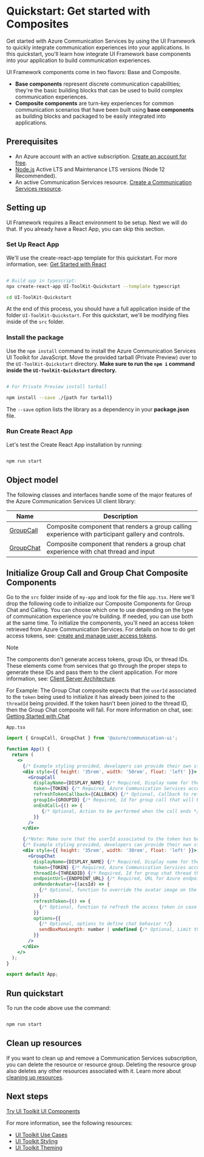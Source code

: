 
<Meta title="Quickstart: Composites" />

# Quickstart: Get started with Composites

Get started with Azure Communication Services by using the UI Framework to quickly integrate communication experiences into your applications. In this quickstart, you'll learn how integrate UI Framework base components into your application to build communication experiences.

UI Framework components come in two flavors: Base and Composite.

- **Base components** represent discrete communication capabilities; they're the basic building blocks that can be used to build complex communication experiences.
- **Composite components** are turn-key experiences for common communication scenarios that have been built using **base components** as building blocks and packaged to be easily integrated into applications.

## Prerequisites

- An Azure account with an active subscription. [Create an account for free](https://azure.microsoft.com/free/?WT.mc_id=A261C142F).
- [Node.js](https://nodejs.org/) Active LTS and Maintenance LTS versions (Node 12 Recommended).
- An active Communication Services resource. [Create a Communication Services resource](https://docs.microsoft.com/azure/communication-services/quickstarts/create-communication-resource?tabs=windows&pivots=platform-azp).

## Setting up

UI Framework requires a React environment to be setup. Next we will do that. If you already have a React App, you can skip this section.

### Set Up React App

We'll use the create-react-app template for this quickstart. For more information, see: [Get Started with React](https://reactjs.org/docs/create-a-new-react-app.html)

```bash

# Build app in typescript:
npx create-react-app UI-ToolKit-Quickstart --template typescript

cd UI-ToolKit-Quickstart

```

At the end of this process, you should have a full application inside of the folder `UI-ToolKit-Quickstart`.
For this quickstart, we'll be modifying files inside of the `src` folder.

### Install the package

Use the `npm install` command to install the Azure Communication Services UI Toolkit for JavaScript.
Move the provided tarball (Private Preview) over to the `UI-ToolKit-Quickstart` directory. **Make sure to run the `npm i` command inside the `UI-ToolKit-Quickstart` directory.**

```bash

# For Private Preview install tarball

npm install --save ./{path for tarball}

```

The `--save` option lists the library as a dependency in your **package.json** file.

### Run Create React App

Let's test the Create React App installation by running:

```bash

npm run start

```

<!-----READY ---->

## Object model

The following classes and interfaces handle some of the major features of the Azure Communication Services UI client library:

| Name                                                                  | Description                                                                                        |
| --------------------------------------------------------------------- | -------------------------------------------------------------------------------------------------- |
| [GroupCall](/?path=/story/composites-groupcall--group-call-composite) | Composite component that renders a group calling experience with participant gallery and controls. |
| [GroupChat](/?path=/story/composites-groupchat--group-chat-composite) | Composite component that renders a group chat experience with chat thread and input                |

## Initialize Group Call and Group Chat Composite Components

Go to the `src` folder inside of `my-app` and look for the file `app.tsx`.
Here we'll drop the following code to initialize our Composite Components for Group Chat and Calling.
You can choose which one to use depending on the type of communication experience you're building.
If needed, you can use both at the same time.
To initialize the components, you'll need an access token retrieved from Azure Communication Services.
For details on how to do get access tokens, see: [create and manage user access tokens](https://docs.microsoft.com/azure/communication-services/quickstarts/access-tokens?pivots=programming-language-javascript).

> [!NOTE]
> The components don't generate access tokens, group IDs, or thread IDs.
> These elements come from services that go through the proper steps to generate these IDs and pass them to the client application.
> For more information, see: [Client Server Architecture](https://docs.microsoft.com/azure/communication-services/concepts/client-and-server-architecture).
>
> For Example: The Group Chat composite expects that the `userId` associated to the `token` being used to initialize it has already been joined to the `threadId` being provided.
> If the token hasn't been joined to the thread ID, then the Group Chat composite will fail.
> For more information on chat, see: [Getting Started with Chat](https://docs.microsoft.com/azure/communication-services/quickstarts/chat/get-started?pivots=programming-language-csharp)

`App.tsx`

```jsx
import { GroupCall, GroupChat } from '@azure/communication-ui';

function App() {
  return (
    <>
      {/* Example styling provided, developers can provide their own styling to position and resize components */}
      <div style={{ height: '35rem', width: '50rem', float: 'left' }}>
        <GroupCall
          displayName={DISPLAY_NAME} {/* Required, Display name for the user entering the call */}
          token={TOKEN} {/* Required, Azure Communication Services access token retrieved from authentication service */}
          refreshTokenCallback={CALLBACK} {/* Optional, Callback to refresh the token in case it expires */}
          groupId={GROUPID} {/* Required, Id for group call that will be joined. (GUID) */}
          onEndCall={() => {
             {/* Optional, Action to be performed when the call ends */}
          }}
        />
      </div>

      {/*Note: Make sure that the userId associated to the token has been added to the provided threadId*/}
      {/* Example styling provided, developers can provide their own styling to position and resize components */}
      <div style={{ height: '35rem', width: '30rem', float: 'left' }}>
        <GroupChat
          displayName={DISPLAY_NAME} {/* Required, Display name for the user entering the call */}
          token={TOKEN} {/* Required, Azure Communication Services access token retrieved from authentication service */}
          threadId={THREADID} {/* Required, Id for group chat thread that will be joined */}
          endpointUrl={ENDPOINT_URL} {/* Required, URL for Azure endpoint being used for Azure Communication Services */}
          onRenderAvatar={(acsId) => {
            {/* Optional, function to override the avatar image on the chat thread. Function receives one parameters for the Azure Communication Services Identity. Must return a React element */}
          }}
          refreshToken={() => {
            {/* Optional, function to refresh the access token in case it expires */}
          }}
          options={{
            {/* Optional, options to define chat behavior */}
            sendBoxMaxLength: number | undefined {/* Optional, Limit the max send box length based on viewport size change */}
          }}
        />
      </div>
    </>
  );
}

export default App;
```

## Run quickstart

To run the code above use the command:

```bash

npm run start

```

## Clean up resources

If you want to clean up and remove a Communication Services subscription, you can delete the resource or resource group.
Deleting the resource group also deletes any other resources associated with it.
Learn more about [cleaning up resources](https://docs.microsoft.com/azure/communication-services/quickstarts/create-communication-resource?tabs=windows&pivots=platform-azp#clean-up-resources).

## Next steps

[Try UI Toolkit UI Components](/?path=/story/quickstart-ui-components--page)

For more information, see the following resources:

- [UI Toolkit Use Cases](/?path=/story/use-cases--page)
- [UI Toolkit Styling](/?path=/story/styling--page)
- [UI Toolkit Theming](/?path=/story/theming--page)
